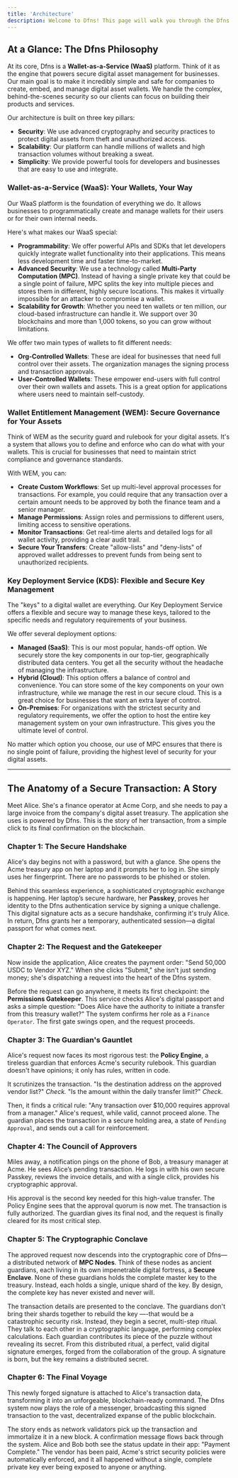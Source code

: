 ```yaml
---
title: 'Architecture'
description: Welcome to Dfns! This page will walk you through the Dfns architecture, explaining how we help businesses securely manage digital assets. We've designed this for a broad audience, so you don't need to be a cryptography expert to understand it.
---
```


## At a Glance: The Dfns Philosophy

At its core, Dfns is a **Wallet-as-a-Service (WaaS)** platform. Think of it as the engine that powers secure digital asset management for businesses. Our main goal is to make it incredibly simple and safe for companies to create, embed, and manage digital asset wallets. We handle the complex, behind-the-scenes security so our clients can focus on building their products and services.

Our architecture is built on three key pillars:

* **Security**: We use advanced cryptography and security practices to protect digital assets from theft and unauthorized access.
* **Scalability**: Our platform can handle millions of wallets and high transaction volumes without breaking a sweat.
* **Simplicity**: We provide powerful tools for developers and businesses that are easy to use and integrate.

### Wallet-as-a-Service (WaaS): Your Wallets, Your Way

Our WaaS platform is the foundation of everything we do. It allows businesses to programmatically create and manage wallets for their users or for their own internal needs.


Here's what makes our WaaS special:

* **Programmability**: We offer powerful APIs and SDKs that let developers quickly integrate wallet functionality into their applications. This means less development time and faster time-to-market.
* **Advanced Security**: We use a technology called **Multi-Party Computation (MPC)**. Instead of having a single private key that could be a single point of failure, MPC splits the key into multiple pieces and stores them in different, highly secure locations. This makes it virtually impossible for an attacker to compromise a wallet.
* **Scalability for Growth**: Whether you need ten wallets or ten million, our cloud-based infrastructure can handle it. We support over 30 blockchains and more than 1,000 tokens, so you can grow without limitations.

We offer two main types of wallets to fit different needs:

* **Org-Controlled Wallets**: These are ideal for businesses that need full control over their assets. The organization manages the signing process and transaction approvals.
* **User-Controlled Wallets**: These empower end-users with full control over their own wallets and assets. This is a great option for applications where users need to maintain self-custody.

### Wallet Entitlement Management (WEM): Secure Governance for Your Assets

Think of WEM as the security guard and rulebook for your digital assets. It's a system that allows you to define and enforce who can do what with your wallets. This is crucial for businesses that need to maintain strict compliance and governance standards.


With WEM, you can:

* **Create Custom Workflows**: Set up multi-level approval processes for transactions. For example, you could require that any transaction over a certain amount needs to be approved by both the finance team and a senior manager.
* **Manage Permissions**: Assign roles and permissions to different users, limiting access to sensitive operations.
* **Monitor Transactions**: Get real-time alerts and detailed logs for all wallet activity, providing a clear audit trail.
* **Secure Your Transfers**: Create "allow-lists" and "deny-lists" of approved wallet addresses to prevent funds from being sent to unauthorized recipients.

### Key Deployment Service (KDS): Flexible and Secure Key Management

The "keys" to a digital wallet are everything. Our Key Deployment Service offers a flexible and secure way to manage these keys, tailored to the specific needs and regulatory requirements of your business.

We offer several deployment options:

* **Managed (SaaS)**: This is our most popular, hands-off option. We securely store the key components in our top-tier, geographically distributed data centers. You get all the security without the headache of managing the infrastructure.
* **Hybrid (Cloud)**: This option offers a balance of control and convenience. You can store some of the key components on your own infrastructure, while we manage the rest in our secure cloud. This is a great choice for businesses that want an extra layer of control.
* **On-Premises**: For organizations with the strictest security and regulatory requirements, we offer the option to host the entire key management system on your own infrastructure. This gives you the ultimate level of control.

No matter which option you choose, our use of MPC ensures that there is no single point of failure, providing the highest level of security for your digital assets.

---

## The Anatomy of a Secure Transaction: A Story

Meet Alice. She's a finance operator at Acme Corp, and she needs to pay a large invoice from the company's digital asset treasury. The application she uses is powered by Dfns. This is the story of her transaction, from a simple click to its final confirmation on the blockchain.

### Chapter 1: The Secure Handshake

Alice's day begins not with a password, but with a glance. She opens the Acme treasury app on her laptop and it prompts her to log in. She simply uses her fingerprint. There are no passwords to be phished or stolen.

Behind this seamless experience, a sophisticated cryptographic exchange is happening. Her laptop’s secure hardware, her **Passkey**, proves her identity to the Dfns authentication service by signing a unique challenge. This digital signature acts as a secure handshake, confirming it's truly Alice. In return, Dfns grants her a temporary, authenticated session—a digital passport for what comes next.

### Chapter 2: The Request and the Gatekeeper

Now inside the application, Alice creates the payment order: "Send 50,000 USDC to Vendor XYZ." When she clicks "Submit," she isn't just sending money; she's dispatching a request into the heart of the Dfns system.

Before the request can go anywhere, it meets its first checkpoint: the **Permissions Gatekeeper**. This service checks Alice's digital passport and asks a simple question: "Does Alice have the authority to initiate a transfer from this treasury wallet?" The system confirms her role as a `Finance Operator`. The first gate swings open, and the request proceeds.

### Chapter 3: The Guardian's Gauntlet

Alice's request now faces its most rigorous test: the **Policy Engine**, a tireless guardian that enforces Acme's security rulebook. This guardian doesn't have opinions; it only has rules, written in code.

It scrutinizes the transaction. "Is the destination address on the approved vendor list?" *Check.* "Is the amount within the daily transfer limit?" *Check.*

Then, it finds a critical rule: "Any transaction over $10,000 requires approval from a manager." Alice's request, while valid, cannot proceed alone. The guardian places the transaction in a secure holding area, a state of `Pending Approval`, and sends out a call for reinforcement.

### Chapter 4: The Council of Approvers

Miles away, a notification pings on the phone of Bob, a treasury manager at Acme. He sees Alice’s pending transaction. He logs in with his own secure Passkey, reviews the invoice details, and with a single click, provides his cryptographic approval.

His approval is the second key needed for this high-value transfer. The Policy Engine sees that the approval quorum is now met. The transaction is fully authorized. The guardian gives its final nod, and the request is finally cleared for its most critical step.

### Chapter 5: The Cryptographic Conclave

The approved request now descends into the cryptographic core of Dfns—a distributed network of **MPC Nodes**. Think of these nodes as ancient guardians, each living in its own impenetrable digital fortress, a **Secure Enclave**. None of these guardians holds the complete master key to the treasury. Instead, each holds a single, unique shard of the key. By design, the complete key has never existed and never will.

The transaction details are presented to the conclave. The guardians don't bring their shards together to rebuild the key —-that would be a catastrophic security risk. Instead, they begin a secret, multi-step ritual. They talk to each other in a cryptographic language, performing complex calculations. Each guardian contributes its piece of the puzzle without revealing its secret. From this distributed ritual, a perfect, valid digital signature emerges, forged from the collaboration of the group. A signature is born, but the key remains a distributed secret.

### Chapter 6: The Final Voyage

This newly forged signature is attached to Alice's transaction data, transforming it into an unforgeable, blockchain-ready command. The Dfns system now plays the role of a messenger, broadcasting this signed transaction to the vast, decentralized expanse of the public blockchain.

The story ends as network validators pick up the transaction and immortalize it in a new block. A confirmation message flows back through the system. Alice and Bob both see the status update in their app: "Payment Complete." The vendor has been paid, Acme's strict security policies were automatically enforced, and it all happened without a single, complete private key ever being exposed to anyone or anything.